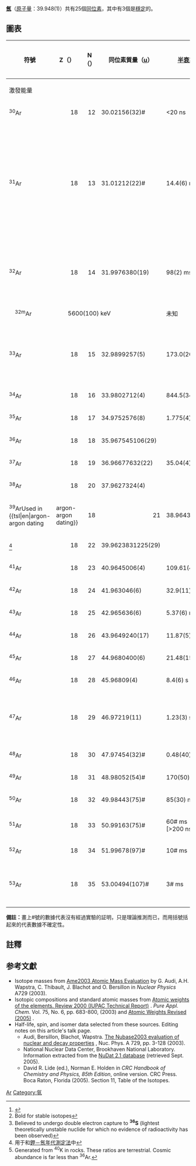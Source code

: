 {{infobox element isotopes
|name=氬
|symbol=Ar
|isotopes=
{{infobox element isotopes/isotopes stable | mn=36 | sym=Ar | na=0.334% |firstlinks=yes}}
{{infobox element isotopes/isotopes decay | mn=37 | sym=Ar
 | na={{tsl|en|synthetic radioisotope||syn}} | hl=35 <sub>[[日|日]]</sub>
 | dm={{衰變|ε}} | de=0.813 | tsl1=chlorine-37 | link1=氯-37 | lang1=en | pn=37 | ps=Cl |firstlinks=no}}
{{infobox element isotopes/isotopes stable | mn=38 | sym=Ar | na=0.063% | n=20 |firstlinks=no}}
{{infobox element isotopes/isotopes decay | mn=39 | sym=Ar
 | na=[[痕量同位素|痕量]] | hl=269 <sub>[[年|年]]</sub>
 | dm={{衰變|β-}} | de=0.565 |tsl1=potassium-39 |link1=鉀-39 | lang1=en | pn=39 | ps=K |firstlinks=no}}
{{infobox element isotopes/isotopes stable | mn=40 | sym=Ar | na=99.604% | n=22 |firstlinks=no}}
{{infobox element isotopes/isotopes decays | mn=41 | sym=Ar
 | na=syn | hl=109.34 <sub>[[分鐘|分鐘]]</sub>
 | dm={{衰變|β-}} | de=2.49 | link1=鉀-41 | tsl1=potassium-41 | lang1=en | pn=41 | ps=K |firstlinks=no}}
{{infobox element isotopes/isotopes decays | mn=42 | sym=Ar
 | na=syn | hl=32.9 <sub>[[年|年]]</sub>
 | dm=β<sup>−</sup> | de=0.600 | link1=鉀-42 | tsl1=potassium-42 | lang1=en | pn=42 | ps=K |firstlinks=no}}
|isotopes table footnote=
|standard atomic weight=39.948(1)
|conventional atomic weight=
|standard atomic weight ref={{CIAAW2016}}
}}
'''[[氬|氬]]'''（[[原子量|原子量]]：39.948(1)）共有25個[[同位素|同位素]]，其中有3個是[[穩定同位素|穩定]]的。

== 圖表 ==
{| class="wikitable" style="font-size:95%; white-space:nowrap"
|-
! rowspan="2" | 符號
! Z（{{Subatomic particle|link=yes|Proton}}）
! N（{{Subatomic particle|link=yes|Neutron}}）
! 同位素質量（[[原子質量單位|u]]）
! rowspan="2" | [[半衰期|半衰期]]
! rowspan="2" | [[衰變方式|衰變<br>方式]]<ref>{{cite web |url=http://www.nucleonica.net/unc.aspx |title=Universal Nuclide Chart |publisher=Nucleonica |date= |accessdate=2012-08-15 |registration=yes |archive-date=2017-02-19 |archive-url=https://web.archive.org/web/20170219043412/http://www.nucleonica.net/unc.aspx |dead-url=no }}</ref>
! rowspan="2" | [[衰变产物|衰變<br>產物]]<ref group="n">Bold for stable isotopes</ref>
! rowspan="2" | [[原子核|原子核]]<br />[[自旋|自旋]]
! rowspan="2" | 相對[[豐度|豐度]]<br />（[[莫耳|莫耳]]分率）
! rowspan="2" | 相對[[豐度|豐度]]的變化量<br />（[[莫耳|莫耳]]分率）
|-
! colspan="3" | 激發能量
|-
| <sup>30</sup>Ar
| style="text-align:right" | 18
| style="text-align:right" | 12
| 30.02156(32)#
| <20 ns
| {{衰變|p}}
| <sup>29</sup>Cl
| 0+
|
|
|-
| rowspan=4|<sup>31</sup>Ar
| rowspan=4 style="text-align:right" | 18
| rowspan=4 style="text-align:right" | 13
| rowspan=4|31.01212(22)#
| rowspan=4|14.4(6) ms
| [[正电子发射|β<sup>+</sup>]], [[质子发射|p]] (55.0%)
| <sup>30</sup>S
| rowspan=4|5/2(+#)
| rowspan=4|
| rowspan=4|
|-
| β<sup>+</sup> (40.4%)
| <sup>31</sup>Cl
|-
| β<sup>+</sup>, [[质子发射|2p]] (2.48%)
| <sup>29</sup>P
|-
| β<sup>+</sup>, [[质子发射|3p]] (2.1%)
| '''<sup>28</sup>Si'''
|-
| rowspan=2|<sup>32</sup>Ar
| rowspan=2 style="text-align:right" | 18
| rowspan=2 style="text-align:right" | 14
| rowspan=2|31.9976380(19)
| rowspan=2|98(2) ms
| [[正电子发射|β<sup>+</sup>]] (56.99%)
| <sup>32</sup>Cl
| rowspan=2|0+
| rowspan=2|
| rowspan=2|
|-
| β<sup>+</sup>, [[质子发射|p]] (43.01%)
| <sup>31</sup>S
|-
| style="text-indent:1em" | <sup>32m</sup>Ar
| colspan="3" style="text-indent:2em" | 5600(100) keV
| 未知
|
|
| 5−#
|
|
|-
| rowspan=2|<sup>33</sup>Ar
| rowspan=2 style="text-align:right" | 18
| rowspan=2 style="text-align:right" | 15
| rowspan=2|32.9899257(5)
| rowspan=2|173.0(20) ms
| β<sup>+</sup> (61.35%)
| <sup>33</sup>Cl
| rowspan=2|1/2+
| rowspan=2|
| rowspan=2|
|-
| β<sup>+</sup>, [[质子发射|p]] (38.65%)
| '''<sup>32</sup>S'''
|-
| <sup>34</sup>Ar
| style="text-align:right" | 18
| style="text-align:right" | 16
| 33.9802712(4)
| 844.5(34) ms
| β<sup>+</sup>
| <sup>34</sup>Cl
| 0+
|
|
|-
| <sup>35</sup>Ar
| style="text-align:right" | 18
| style="text-align:right" | 17
| 34.9752576(8)
| 1.775(4) s
| β<sup>+</sup>
| '''<sup>35</sup>Cl'''
| 3/2+
|
|
|-
| <sup>36</sup>Ar
| style="text-align:right" | 18
| style="text-align:right" | 18
| 35.967545106(29)
| colspan=3 align=center|'''[[觀測上穩定的同位素|觀測上穩定]]'''<ref group="n">Believed to undergo double electron capture to '''<sup>36</sup>S''' (lightest theoretically unstable nuclide for which no evidence of radioactivity has been observed)</ref>
| 0+
| 0.003336(4)
|
|-
| <sup>37</sup>Ar
| style="text-align:right" | 18
| style="text-align:right" | 19
| 36.96677632(22)
| 35.04(4) d
| [[电子俘获|ε]]
| '''<sup>37</sup>Cl'''
| 3/2+
|
|
|-
| <sup>38</sup>Ar
| style="text-align:right" | 18
| style="text-align:right" | 20
| 37.9627324(4)
| colspan=3 align=center|'''{{衰變|穩定}}'''
| 0+
| 6.29(1)×10<sup>−4</sup>
|
|-
| <sup>39</sup>Ar<ref group="n">Used in {{tsl|en|argon-argon dating||argon-argon dating}}</ref>
| style="text-align:right" | 18
| style="text-align:right" | 21
| 38.964313(5)
| 269(3) y
| [[Β衰变|β<sup>−</sup>]]
| '''<sup>39</sup>K'''
| 7/2−
| [[痕量元素|痕量]]<ref group="n" name="c">{{tsl|en|Cosmogenic nuclide||Cosmogenic nuclide}}</ref>
|
|-
| {{SimpleNuclide|氬|link=yes}}<ref group="n">用于{{Le|氬－氬年代測定法|argon-argon dating}}和[[鉀－氬年代測定法|鉀－氬年代測定法]]中</ref>
| style="text-align:right" | 18
| style="text-align:right" | 22
| 39.9623831225(29)
| colspan=3 align=center|'''[[稳定同位素|穩定]]'''
| 0+
| 0.996035(4)<ref group="n">Generated from <sup>40</sup>K in rocks. These ratios are terrestrial. Cosmic abundance is far less than <sup>36</sup>Ar.</ref>
|
|-
| <sup>41</sup>Ar
| style="text-align:right" | 18
| style="text-align:right" | 23
| 40.9645006(4)
| 109.61(4) min
| [[Β衰变|β<sup>−</sup>]]
| '''<sup>41</sup>K'''
| 7/2−
|
|
|-
| <sup>42</sup>Ar
| style="text-align:right" | 18
| style="text-align:right" | 24
| 41.963046(6)
| 32.9(11) y
| [[Β衰变|β<sup>−</sup>]]
| <sup>42</sup>K
| 0+
| [[痕量元素|痕量]]
|
|-
| <sup>43</sup>Ar
| style="text-align:right" | 18
| style="text-align:right" | 25
| 42.965636(6)
| 5.37(6) min
| β<sup>−</sup>
| <sup>43</sup>K
| (5/2−)
|
|
|-
| <sup>44</sup>Ar
| style="text-align:right" | 18
| style="text-align:right" | 26
| 43.9649240(17)
| 11.87(5) min
| β<sup>−</sup>
| <sup>44</sup>K
| 0+
|
|
|-
| <sup>45</sup>Ar
| style="text-align:right" | 18
| style="text-align:right" | 27
| 44.9680400(6)
| 21.48(15) s
| β<sup>−</sup>
| <sup>45</sup>K
| (1/2,3/2,5/2)−
|
|
|-
| <sup>46</sup>Ar
| style="text-align:right" | 18
| style="text-align:right" | 28
| 45.96809(4)
| 8.4(6) s
| β<sup>−</sup>
| <sup>46</sup>K
| 0+
|
|
|-
| rowspan=2|<sup>47</sup>Ar
| rowspan=2 style="text-align:right" | 18
| rowspan=2 style="text-align:right" | 29
| rowspan=2|46.97219(11)
| rowspan=2|1.23(3) s
| β<sup>−</sup> (99%)
| <sup>47</sup>K
| rowspan=2|3/2−#
| rowspan=2|
| rowspan=2|
|-
| β<sup>−</sup>, [[中子發射|n]] (1%)
| <sup>46</sup>K
|-
| <sup>48</sup>Ar
| style="text-align:right" | 18
| style="text-align:right" | 30
| 47.97454(32)#
| 0.48(40) s
| β<sup>−</sup>
| <sup>48</sup>K
| 0+
|
|
|-
| <sup>49</sup>Ar
| style="text-align:right" | 18
| style="text-align:right" | 31
| 48.98052(54)#
| 170(50) ms
| β<sup>−</sup>
| <sup>49</sup>K
| 3/2−#
|
|
|-
| <sup>50</sup>Ar
| style="text-align:right" | 18
| style="text-align:right" | 32
| 49.98443(75)#
| 85(30) ms
| β<sup>−</sup>
| <sup>50</sup>K
| 0+
|
|
|-
| <sup>51</sup>Ar
| style="text-align:right" | 18
| style="text-align:right" | 33
| 50.99163(75)#
| 60# ms [>200 ns]
| β<sup>−</sup>
| <sup>51</sup>K
| 3/2−#
|
|
|-
| <sup>52</sup>Ar
| style="text-align:right" | 18
| style="text-align:right" | 34
| 51.99678(97)#
| 10# ms
| β<sup>−</sup>
| <sup>52</sup>K
| 0+
|
|
|-
| rowspan=2|<sup>53</sup>Ar
| rowspan=2 style="text-align:right" | 18
| rowspan=2 style="text-align:right" | 35
| rowspan=2|53.00494(107)#
| rowspan=2|3# ms
| β<sup>−</sup>
| <sup>53</sup>K
| rowspan=2|(5/2−)#
| rowspan=2|
| rowspan=2|
|-
| β<sup>−</sup>, [[中子發射|n]]
| <sup>52</sup>K
|}

'''備註：'''畫上#號的數據代表沒有經過實驗的証明，只是理論推測而已，而用括號括起來的代表數據不確定性。

{{Isotope box | 這一個= 氬的同位素 | 前一個= 氯的同位素 |下一個= 鉀的同位素 }}

== 註釋 ==
<references group="n"/>
==参考文獻==
{{Reflist}}
* Isotope masses from [https://web.archive.org/web/20080923134436/http://www.nndc.bnl.gov/amdc/index.html Ame2003 Atomic Mass Evaluation] by G. Audi, A.H. Wapstra, C. Thibault, J. Blachot and O. Bersillon in ''Nuclear Physics'' A729 (2003).
* Isotopic compositions and standard atomic masses from [http://www.iupac.org/publications/pac/2003/7506/7506x0683.html Atomic weights of the elements. Review 2000 (IUPAC Technical Report)] {{Wayback|url=http://www.iupac.org/publications/pac/2003/7506/7506x0683.html |date=20110324090740 }}. ''Pure Appl. Chem.'' Vol. 75, No. 6, pp. 683-800, (2003) and [http://www.iupac.org/news/archives/2005/atomic-weights_revised05.html Atomic Weights Revised (2005)] {{Wayback|url=http://www.iupac.org/news/archives/2005/atomic-weights_revised05.html |date=20080305062433 }}.
* Half-life, spin, and isomer data selected from these sources. Editing notes on this article's talk page.
** Audi, Bersillon, Blachot, Wapstra. [http://amdc.in2p3.fr/web/nubase_en.html The Nubase2003 evaluation of nuclear and decay properties] {{Wayback|url=http://amdc.in2p3.fr/web/nubase_en.html |date=20110716114059 }}, Nuc. Phys. A 729, pp. 3-128 (2003).
** National Nuclear Data Center, Brookhaven National Laboratory. Information extracted from the [http://www.nndc.bnl.gov/nudat2/ NuDat 2.1 database] {{Wayback|url=http://www.nndc.bnl.gov/nudat2/ |date=20180714022824 }} (retrieved Sept. 2005).
** David R. Lide (ed.), Norman E. Holden in ''CRC Handbook of Chemistry and Physics, 85th Edition'', online version. CRC Press. Boca Raton, Florida (2005). Section 11, Table of the Isotopes.

{{Isotope nav}}

[[Category:各元素同位素列表|Ar]]
[[Category:氩|Category:氩]]